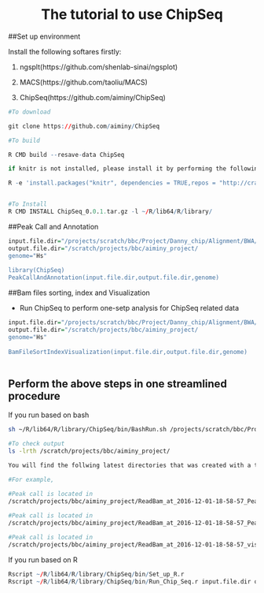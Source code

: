 <center> <h1>The tutorial to use ChipSeq</h1> </center>

##Set up environment

Install the following softares firstly:

1. ngsplt(https://github.com/shenlab-sinai/ngsplot)

2. MACS(https://github.com/taoliu/MACS)

3. ChipSeq(https://github.com/aiminy/ChipSeq)

```r

#To download

git clone https://github.com/aiminy/ChipSeq

#To build 

R CMD build --resave-data ChipSeq

if knitr is not installed, please install it by performing the following step

R -e 'install.packages("knitr", dependencies = TRUE,repos = "http://cran.rstudio.org",lib="/nethome/axy148/R/lib64/R/library")'


#To Install
R CMD INSTALL ChipSeq_0.0.1.tar.gz -l ~/R/lib64/R/library/
```

##Peak Call and Annotation
```r

input.file.dir="/projects/scratch/bbc/Project/Danny_chip/Alignment/BWA/"
output.file.dir="/scratch/projects/bbc/aiminy_project/
genome="Hs"
 
library(ChipSeq)
PeakCallAndAnnotation(input.file.dir,output.file.dir,genome)
```

##Bam files sorting, index and Visualization

+ Run ChipSeq to perform one-setp analysis for ChipSeq related data 

```r
input.file.dir="/projects/scratch/bbc/Project/Danny_chip/Alignment/BWA/"
output.file.dir="/scratch/projects/bbc/aiminy_project/
genome="Hs"
 
BamFileSortIndexVisualization(input.file.dir,output.file.dir,genome)
 
```

## Perform the above steps in one streamlined procedure

If you run based on bash
```bash

sh ~/R/lib64/R/library/ChipSeq/bin/BashRun.sh /projects/scratch/bbc/Project/Danny_chip/Alignment/BWA/ /scratch/projects/bbc/aiminy_project/ "Hs" 

#To check output 
ls -lrth /scratch/projects/bbc/aiminy_project/

You will find the follwing latest directories that was created with a timestamp

#For example,

#Peak call is located in  
/scratch/projects/bbc/aiminy_project/ReadBam_at_2016-12-01-18-58-57_PeakCall/
 
#Peak call is located in  
/scratch/projects/bbc/aiminy_project/ReadBam_at_2016-12-01-18-58-57_PeakAnnotation/

#Peak call is located in  
/scratch/projects/bbc/aiminy_project/ReadBam_at_2016-12-01-18-58-57_visualization/
```

If you run based on R
```r

Rscript ~/R/lib64/R/library/ChipSeq/bin/Set_up_R.r
Rscript ~/R/lib64/R/library/ChipSeq/bin/Run_Chip_Seq.r input.file.dir out.file.dir 

```
